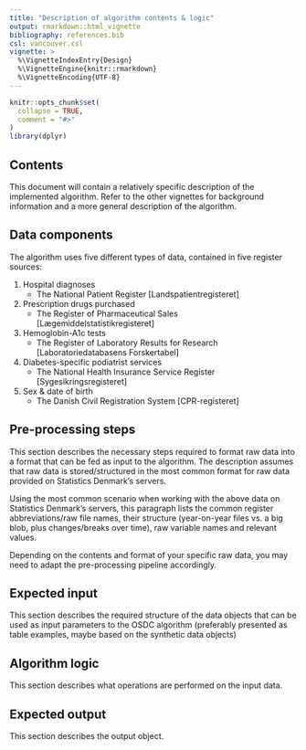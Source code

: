 ```yaml
---
title: "Description of algorithm contents & logic"
output: rmarkdown::html_vignette
bibliography: references.bib
csl: vancouver.csl
vignette: >
  %\VignetteIndexEntry{Design}
  %\VignetteEngine{knitr::rmarkdown}
  %\VignetteEncoding{UTF-8}
---
```


```r
knitr::opts_chunk$set(
  collapse = TRUE,
  comment = "#>"
)
library(dplyr)
```

## Contents

This document will contain a relatively specific description of the
implemented algorithm. Refer to the other vignettes for background
information and a more general description of the algorithm.

## Data components

The algorithm uses five different types of data, contained in five
register sources:

1.  Hospital diagnoses
    -   The National Patient Register [Landspatientregisteret]
2.  Prescription drugs purchased
    -   The Register of Pharmaceutical Sales
        [Lægemiddelstatistikregisteret]
3.  Hemoglobin-A1c tests
    -   The Register of Laboratory Results for Research
        [Laboratoriedatabasens Forskertabel]
4.  Diabetes-specific podiatrist services
    -   The National Health Insurance Service Register
        [Sygesikringsregisteret]
5.  Sex & date of birth
    -   The Danish Civil Registration System [CPR-registeret]

## Pre-processing steps

This section describes the necessary steps required to format raw data
into a format that can be fed as input to the algorithm. The description
assumes that raw data is stored/structured in the most common format for
raw data provided on Statistics Denmark's servers.

Using the most common scenario when working with the above data on
Statistics Denmark's servers, this paragraph lists the common register
abbreviations/raw file names, their structure (year-on-year files vs. a
big blob, plus changes/breaks over time), raw variable names and
relevant values.

Depending on the contents and format of your specific raw data, you may
need to adapt the pre-processing pipeline accordingly.

## Expected input

This section describes the required structure of the data objects that
can be used as input parameters to the OSDC algorithm (preferably
presented as table examples, maybe based on the synthetic data objects)

## Algorithm logic

This section describes what operations are performed on the input data.

## Expected output

This section describes the output object.
